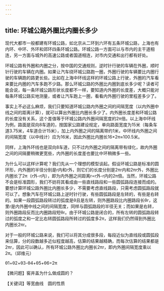 ```yaml
---
---
---
```

title: 环城公路外圈比内圈长多少
---




现代大都市一般都建有环城公路，如北京从二环到六环有五条环城公路，上海也有内环、中环、外环和郊环四条环城公路。环城公路一方面可以与市内的主干道相连，另一方面与城外的高速公路或者国道相连，对市内交通和出行都有好处。



环城公路有外圈和内圈之分，按中国的交通规则，逆时针行驶的车辆在外圈，顺时针行驶的车辆在内圈。如果让汽车绕环城公路跑一圈，外圈行驶的车辆要比内圈行驶的车辆跑的路更长些。比如在上海中环线这样的环城公路上行驶，外圈的汽车看来要比内圈的汽车多跑不少路。那么环城公路的外圈比内圈到底长多少呢？读者可能会说，每一条环城公路形状长度都不一样，要知道内外圈的长度差，大概只能对每条环城公路实地测量，或者让汽车跑上一圈，看看内外圈行驶的里程差多少了。

事实上不必这么麻烦，我们只要知道环城公路内外圈之间的间隔宽度（以内外圈中线之间的距离计算），就可以算出外圈比内圈长多少了。内外圈长度差和环城公路的长度没有关系，这个差值等于环城公路内外圈间隔宽度的2π倍。以上海中环线为例，路面是双向8车道的，按国家公路建设规定，单向路面宽度为15米（每条车道3.75米，4车道合计15米），加上内外圈之间的隔离带约1米，中环线内外圈之间的间隔宽度（以中线计）应为16米，因此外圈比内圈长16×2π≈100.5米。

同样，上海外环线也是双向8车道，只不过内外圈之间的隔离带有绿化，故内外圈之间的间隔要稍微更宽些，内外圈的长度差也要比中环稍微多一些。

为什么可以这样计算呢？我们先从一个理想的模型谈起。假设环城公路是标准的圆环形，内外圈的半径分别是r内和r外，则它们的长度分别是2πr内和2πr外，外圈比内圈长了2π（r外-r内），即为内外圈之间距离r=r外-r内的2π倍。当然，环城公路不会是标准圆形，我们不妨将其看成由一些直线路段和一些圆弧路段连接而成的。要想计算环城公路外圈比内圈长多少，不需要考虑直线路段，只需考虑圆弧路段就可以了。想象汽车在环城公路上逆时针行驶，有些圆弧路段是左转的，有些是右转的。如果一段圆弧路段转过的弧度是θ且是左转，则外圈路段比内圈路段长θr，这里r是内外圈中线之间的间隔宽度，同样与圆弧路段的半径无关；而如果是右转，则外圈路段反而比内圈路段短θr。由于环城公路是闭合的，所有左转的圆弧路段转过的弧度之和一定比右转圆弧路段所转过的弧度多2π，这样我们仍然得到外圈比内圈长2πr。

对于一般的环城公路来说，我们可以将其分成很多段，每段近似为直线段或圆弧段来估算，分的段数越多近似程度越高，估算的结果越精确，而每次估算的结果都是2πr，因此可以确认，所有环城公路外圈比内圈长2πr，即内外圈间隔宽度乘以2π。（邱维元）

θ1+θ2+θ3-θ4+θ5+θ6=2π



【微问题】窖井盖为什么做成圆的？

【关键词】等宽曲线　圆的性质